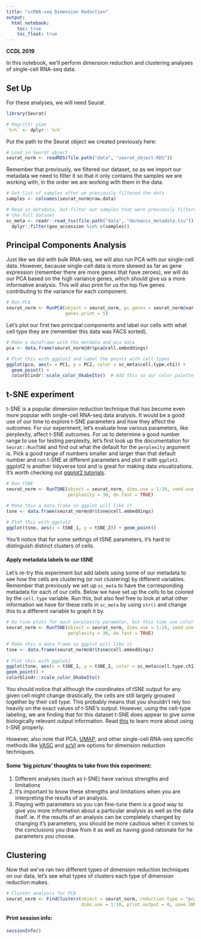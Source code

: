 ```yaml
---
title: "scRNA-seq Dimension Reduction"
output:   
  html_notebook: 
    toc: true
    toc_float: true
---
```


**CCDL 2019**

In this notebook, we'll perform dimension reduction and clustering analyses of 
single-cell RNA-seq data. 

## Set Up 
For these analyses, we will need Seurat.
```r
library(Seurat)

# Magrittr pipe
`%>%` <- dplyr::`%>%`
```

Put the path to the Seurat object we created previously here:
```r
# Load in Seurat object
seurat_norm <- readRDS(file.path("data", "seurat_object.RDS"))
```

Remember that previously, we filtered our dataset, so as we import our metadata
we need to filter it so that it only contains the samples we are working with, 
in the order we are working with them in the data. 
```r
# Get list of samples after we previously filtered the data
samples <- colnames(seurat_norm@raw.data)

# Read in metadata, but filter out samples that were previously filtered out of 
# the full dataset
sc_meta <- readr::read_tsv(file.path("data", "darmanis_metadata.tsv")) %>% 
  dplyr::filter(geo_accession %in% c(samples))
```

## Principal Components Analysis
Just like we did with bulk RNA-seq, we will also run PCA with our single-cell data. 
However, because single-cell data is more skewed as far as gene expression
(remember there are more genes that have zeroes), we will do our PCA based on the 
high variance genes, which should give us a more informative analysis.
This will also print for us the top five genes contributing to the variance for 
each component. 
```r
# Run PCA
seurat_norm <- RunPCA(object = seurat_norm, pc.genes = seurat_norm@var.genes,
                      genes.print = 5)
```

Let's plot our first two principal components and label our cells with what cell
type they are (remember this data was FACS sorted).
```r
# Make a dataframe with the metdata and pca data
pca <- data.frame(seurat_norm@dr$pca@cell.embeddings)

# Plot this with ggplot2 and label the points with cell types
ggplot(pca, aes(x = PC1, y = PC2, color = sc_meta$cell.type.ch1)) + 
  geom_point() +
  colorblindr::scale_color_OkabeIto()  # Add this so our color palette is colorblindness friendly
```

## t-SNE experiment
t-SNE is a popular dimension reduction technique that has become even more popular
with single-cell RNA-seq data analysis. 
It would be a good use of our time to explore t-SNE parameters and how they 
affect the outcomes.
For our experiment, let's evaluate how various parameters, like perplexity,
affect t-SNE outcomes.
For us to determine a good number range to use for testing perplexity, let's 
first look up the documentation for `Seurat::RunTSNE` and find out what the 
default for the `perplexity` argument is. 
Pick a good range of numbers smaller and larger than that default number and 
run t-SNE at different parameters and plot it with `ggplot2`. 
ggplot2 is another tidyverse tool and is great for making data visualizations.
It's worth checking out [ggplot2 tutorials](https://ggplot2.tidyverse.org/index.html). 
```r
# Run tSNE 
seurat_norm <- RunTSNE(object = seurat_norm, dims.use = 1:10, seed.use = 1234, 
                       perplexity = 30, do.fast = TRUE)

# Make this a data.frame so ggplot will like it
tsne <- data.frame(seurat_norm@dr$tsne@cell.embeddings)
  
# Plot this with ggplot2
ggplot(tsne, aes(x = tSNE_1, y = tSNE_2)) + geom_point() 
```
You'll notice that for some settings of tSNE parameters, it's hard to distinguish
distinct clusters of cells.
  
#### Apply metadata labels to our tSNE
Let's re-try this experiment but add labels using some of our metadata to see 
how the cells are clustering (or not clustering) by different variables. 
Remember that previously we set up `sc_meta` to have the corresponding
metadata for each of our cells. 
Below we have set up the cells to be colored by the `cell.type` variable. 
Run this, but also feel free to look at what other information we have for these
cells in `sc_meta` by using `str()` and change this to a different variable to 
graph it by.
```r
# Do tsne plots for each perplexity parameter, but this time use color argument
seurat_norm <- RunTSNE(object = seurat_norm, dims.use = 1:10, seed.use = 1234, 
                       perplexity = 30, do.fast = TRUE)

# Make this a data.frame so ggplot will like it
tsne <- data.frame(seurat_norm@dr$tsne@cell.embeddings)
  
# Plot this with ggplot2
ggplot(tsne, aes(x = tSNE_1, y = tSNE_2, color = sc_meta$cell.type.ch1)) + 
geom_point() + 
colorblindr::scale_color_OkabeIto() 
```
You should notice that although the coordinates of tSNE output for any given 
cell might change drastically, the cells are still largely grouped together by
their cell type. 
This probably means that you shouldn't rely too heavily on the exact values of
t-SNE's output. 
However, using the cell-type labeling, we are finding that for this dataset t-SNE
does appear to give some biologically relevant output information. 
Read [this](https://distill.pub/2016/misread-tsne/) to learn more about using 
t-SNE properly. 
  
However, also note that PCA, [UMAP](https://github.com/lmcinnes/umap), and 
other single-cell RNA-seq specific methods like 
[VASC](https://www.sciencedirect.com/science/article/pii/S167202291830439X) 
and [scVI](https://scvi.readthedocs.io/en/master/readme.html) are options for 
dimension reduction techniques.

#### Some 'big picture' thoughts to take from this experiment: 
1) Different analyses (such as t-SNE) have various strengths and limitations 
2) It's important to know these strengths and limitations when you are 
   interpreting the results of an analysis.
3) Playing with parameters so you can fine-tune them is a good way to give you more
   information about a particular analysis as well as the data itself. 
   ie. if the results of an analysis can be completely changed by changing it's
   parameters, you should be more cautious when it comes to the conclusions you
   draw from it as well as having good rationale for he parameters you choose. 

## Clustering 
Now that we've ran two different types of dimension reduction techniques on our 
data, let's see what types of clusters each type of dimension reduction makes. 
```r
# Cluster analysis for PCA
seurat_norm <- FindClusters(object = seurat_norm, reduction.type = "pca",
                            dims.use = 1:10, print.output = 0, save.SNN = TRUE)
```

#### Print session info:
```r
sessionInfo()
```
